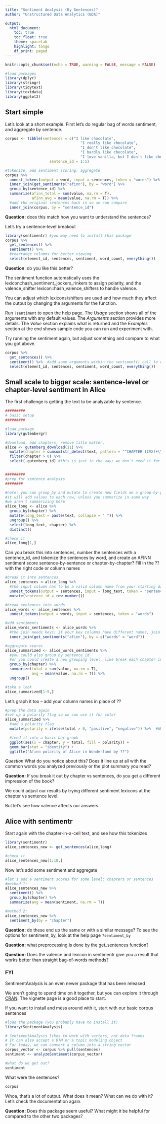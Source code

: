 ```yaml
---
title: "Sentiment Analysis (By Sentences)"
author: "Unstructured Data Analytics (UDA)"

output: 
  html_document:
    toc: true
    toc_float: true
    theme: spacelab
    highlight: tango
    df_print: paged
---
```


```r
knitr::opts_chunk$set(echo = TRUE, warning = FALSE, message = FALSE)
```


```r
#load packages
library(dplyr)
library(stringr)
library(tidytext)
library(textdata)
library(ggplot2)
```

## Start simple
Let's look at a short example.
First let's do regular bag of words sentiment, and aggregate by sentence.
```r
corpus <- tibble(sentences = c("I like chocolate",
                                  "I really like chocolate",
                                  "I don't like chocolate",
                                  "I hardly like chocolate",
                                  "I love vanilla, but I don't like chocolate"),
                    sentence_id = 1:5)

#tokenize, add sentiment scoring, aggregate
corpus %>%
  unnest_tokens(output = word, input = sentences, token = "words") %>%
  inner_join(get_sentiments("afinn"), by = "word") %>%
  group_by(sentence_id) %>%
  summarize(afinn_total = sum(value, na.rm = T),
            afinn_avg = mean(value, na.rm = T)) %>%
  #add the original sentences back in so we can compare
  inner_join(corpus, by = "sentence_id")
```

**Question:** does this match how you want to understand the sentences?

Let's try a sentence-level breakout
```r
library(sentimentr) #you may need to install this package
corpus %>% 
  get_sentences() %>%
  sentiment() %>%
  #rearrange columns for better viewing 
  select(element_id, sentences, sentiment, word_count, everything())
```

**Question**: do you like this better?

The sentiment function automatically uses the lexicon::hash_sentiment_jockers_rinkers to assign polarity, and the valence_shifter lexicon::hash_valence_shifters to handle valence.  
  
You can adjust which lexicons/shifters are used and how much they affect the output by changing the arguments for the function.
  
Run `?sentiment` to open the help page.  The *Usage* section shows all of the arguments with any default values. The *Arguments* section provides more details. The *Value* section explains what is returned and the *Examples* section at the end shows sample code you can run and experiment with.
  
Try running the sentiment again, but adjust something and compare to what you got above.
```r
corpus %>% 
  get_sentences() %>%
  sentiment() %>%  #add some arguments within the sentiment() call to change the defaults
  select(element_id, sentences, sentiment, word_count, everything())
```



## Small scale to bigger scale: sentence-level or chapter-level sentiment in Alice

The first challenge is getting the text to be analyzable by sentence.
```r
#########
# basic setup
#########

#load package
library(gutenbergr)

#download, add chapters, remove title matter, 
alice <- gutenberg_download(11) %>% 
  mutate(chapter = cumsum(str_detect(text, pattern = "^CHAPTER [IVX]+\\.*$"))) %>%
  filter(chapter > 0) %>%
  select(-gutenberg_id) #this is just in the way; we don't need it for 1 book


#########
#prep for sentence analysis
########

#note: you can group_by and mutate to create new fields on a group-by-group basis
#it will add values to each row, unless you summarize in some way
#we aren't summarizing here
alice_long <- alice %>% 
  group_by(chapter) %>%
  mutate(long_text = paste(text, collapse = " ")) %>%
  ungroup() %>%
  select(long_text, chapter) %>%
  distinct()

#check it
alice_long[1,]
```

Can you break this into sentences, number the sentences with a sentence_id, and tokenize the sentences by word, and create an AFINN sentiment score sentence-by-sentence or chapter-by-chapter?
Fill in the ?? with the right code or column names
```r
#break it into sentences
alice_sentences <-alice_long %>%
  #the input column has to be a valid column name from your starting data
  unnest_tokens(output = sentences, input = long_text, token = "sentences") %>%
  mutate(sentence_id = row_number())

#break sentences into words
alice_words <- alice_sentences %>%
  unnest_tokens(output = words, input = sentences, token = "words")

#add sentiments
alice_words_sentiments <- alice_words %>%
  #the join needs keys: if your key columns have different names, join them like this:
  inner_join(get_sentiments("afinn"), by = c("words" = "word"))

#aggregate scores
alice_summarized <- alice_words_sentiments %>%
  #you could also group by sentence_id
  #or you could create a new grouping level, like break each chapter in 4 groups of sentences 
  group_by(chapter) %>%
  summarize(total = sum(value, na.rm = T),
            avg = mean(value, na.rm = T)) %>%
  ungroup()

#take a look
alice_summarized[1:5,]
```

Let's graph it too -- add your column names in place of ??
```r
#prep the data again
#set up a polarity flag so we can use it for color
alice_summarized %>%
  #add a polarity flag
  mutate(polarity = ifelse(total > 0, "positive", "negative")) %>%  #WHOOPS! We need to add a pipe!

  #feed it into a basic bar graph
  ggplot(aes(x = chapter, y = total, fill = polarity)) +
  geom_bar(stat = "identity") +
  ggtitle("Afinn polarity of Alice in Wonderland by ??")

```


*Question* What do you notice about this?  Does it line up at all with the common words you analyzed previously or the plot summary you read?

**Question:** If you break it out by chapter vs sentences, do you get a different impression of the book? 

We could adjust our results by trying different sentiment lexicons at the chapter vs sentence level.  

But let's see how valence affects our answers  

## Alice with sentimentr

Start again with the chapter-in-a-cell text, and see how this tokenizes
```r
library(sentimentr)
alice_sentences_new <- get_sentences(alice_long)

#check it
alice_sentences_new[1:10,]
```

Now let's add some sentiment and aggregate

```r
#let's add a sentiment scores for some level: chapters or sentences
#method 1:
alice_sentences_new %>%
  sentiment() %>%
  group_by(chapter) %>%
  summarize(avg = mean(sentiment, na.rm = T))

#method 2:
alice_sentences_new %>%
  sentiment_by(by = "chapter")
```
**Question:** do these end up the same or with a similar message?
To see the options for sentiment_by, look at the help page `?sentiment_by`

**Question:** what preprocessing is done by the get_sentences function?

**Question:** Does the valence and lexicon in sentimentr give you a result that works better than straight bag-of-words methods?

### FYI
SentimentAnalysis is an even newer package that has been released

We aren't going to spend time on it together, but you can explore it through [CRAN](https://cran.r-project.org/web/packages/SentimentAnalysis/index.html). The vignette page is a good place to start.  

If you want to install and mess around with it, start with our basic corpus sentences
```r
#load the package (you probably have to install it)
library(SentimentAnalysis)

# SentimentAnalysis likes to work with vectors, not data frames
# It can also accept a DTM or a topic modeling object 
# For today, we can convert a column into a string vector
corpus_vector <- corpus %>% pull(sentences)
sentiment <- analyzeSentiment(corpus_vector)

#what do we get out?
sentiment
```
What were the sentences?
```r
corpus
```

Whoa, that's a lot of output. What does it mean? What can we do with it?
Let's check the documentation again.  

**Question:** Does this package seem useful? What might it be helpful for compared to the other two packages?

